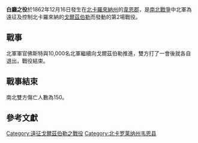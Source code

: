 {{Infobox military conflict
|conflict=白廳之役
|image=
|caption=
|partof=[[南北戰爭|南北戰爭]]
|date=1862年12月16日
|place=北卡羅來納州韋恩郡
|result=未分勝負
|combatant1=[[美利堅合眾國|美利堅合眾國]]
|combatant2=[[美利堅聯盟國|美利堅聯盟國]]
|commander1=佛斯特
|commander2=Beverly Robertson
|strength1=Amory's and Stevenson's Brigades
|strength2=Robertson's Brigade
|casualties1=
|casualties3=雙方合計150人<ref name="cwsac">[http://www.nps.gov/history/hps/abpp/battles/nc008.htm National Park Service battle description] {{webarchive |url=https://web.archive.org/web/20090121171859/http://www.nps.gov/history/hps/abpp/battles/nc008.htm |date=2009-01-21}}</ref>
}}
{{Campaignbox 遠征戈爾茲伯勒戰役}}

'''白廳之役'''於1862年12月16日發生在[[北卡羅來納州|北卡羅來納州]]的[[韋恩縣_(北卡羅萊納州)|韋恩郡]]，是[[南北戰爭|南北戰爭]]中北軍為遠征及控制北卡羅來納的[[戈爾茲伯勒_(北卡羅萊納州)|戈爾茲伯勒]]而發動的第2場戰役。

==戰事==
北軍軍官佛斯特與10,000名北軍繼續向戈爾茲伯勒推進，雙方打了一會後就各自退出，戰役結束。
	
==戰事結束==
南北雙方傷亡人數為150。

==參考文獻==
{{reflist}}

[[Category:遠征戈爾茲伯勒之戰役|Category:遠征戈爾茲伯勒之戰役]]
[[Category:北卡罗莱纳州韦恩县|Category:北卡罗莱纳州韦恩县]]